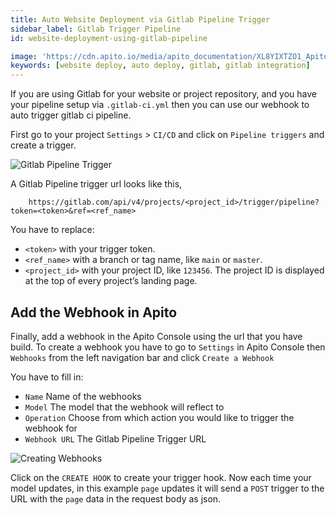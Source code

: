 ```yaml
---
title: Auto Website Deployment via Gitlab Pipeline Trigger
sidebar_label: Gitlab Trigger Pipeline
id: website-deployment-using-gitlab-pipeline

image: 'https://cdn.apito.io/media/apito_documentation/XL8YIXTZO1_Apito_Console___Model.png'
keywords: [website deploy, auto deploy, gitlab, gitlab integration]
---
```

<head>
    <meta property="og:type" content="article" />
</head>

If you are using Gitlab for your website or project repository, and you have your pipeline setup via `.gitlab-ci.yml` then you can use our webhook
to auto trigger gitlab ci pipeline.

First go to your project `Settings` > `CI/CD` and click on `Pipeline triggers` and create a trigger.

<img alt='Gitlab Pipeline Trigger' width='auto' height='auto' src='https://cdn.apito.io/media/apito_documentation/RNVM3S57GY_gitlab_pipeline_trigger.png' />

A Gitlab Pipeline trigger url looks like this,

```
    https://gitlab.com/api/v4/projects/<project_id>/trigger/pipeline?token=<token>&ref=<ref_name>
```

You have to replace:

   * `<token>` with your trigger token.
   * `<ref_name>` with a branch or tag name, like `main` or `master`.
   * `<project_id>` with your project ID, like `123456`. The project ID is displayed at the top of every project’s landing page.


## Add the Webhook in Apito

Finally, add a webhook in the Apito Console using the url that you have build. To create a webhook you have to go to `Settings` in Apito Console then `Webhooks` from the left
navigation bar and click `Create a Webhook`

You  have to fill in:

  * `Name` Name of the webhooks
  * `Model` The model that the webhook will reflect to
  * `Operation` Choose from which action you would like to trigger the webhook for
  * `Webhook URL` The Gitlab Pipeline Trigger URL

<img alt='Creating Webhooks' width='auto' height='auto' src='https://cdn.apito.io/media/apito_documentation/PPVS1LJSN9_graphqli_webhooks_create.png' />

Click on the `CREATE HOOK` to create your trigger hook. Now each time your model updates, in this example `page` updates it will send a `POST` trigger to the URL with the `page` data
in the request body as json.